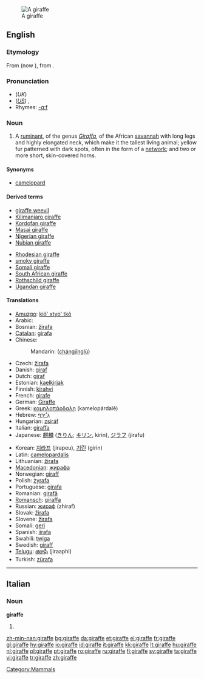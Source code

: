 {{see|Giraffe}}
[[Image:Giraffe standing.jpg|thumb|A giraffe]]
==English==
{{wikipedia}}

===Etymology===
From {{F.}} {{term|giraffe|lang=fr}} (now {{term|girafe}}), from {{Ar.}} {{term|زرافة||sc=Arab|tr=zarāfah}}.

===Pronunciation===
* (''UK'') {{IPA|/dʒɪˈɹɑːf/}}
* (''[[General American|US]]'') {{IPA|/ʤəˈɻæf/}}, {{SAMPA|/dZ@"r\{f/}}
* Rhymes: [[Rhymes:English:-ɑːf|-ɑːf]]

===Noun===
{{en-noun}}

# A [[ruminant]], of the genus ''[[Giraffa]]'', of the African [[savannah]] with long legs and highly elongated neck, which make it the tallest living animal; yellow fur patterned with dark spots, often in the form of a [[network]]; and two or more short, skin-covered horns.

====Synonyms====
* [[camelopard]]

====Derived terms====
{{rel-top}}
* [[giraffe weevil]]
* [[Kilimanjaro giraffe]]
* [[Kordofan giraffe]]
* [[Masai giraffe]]
* [[Nigerian giraffe]]
* [[Nubian giraffe]]
{{rel-mid}}
* [[Rhodesian giraffe]]
* [[smoky giraffe]]
* [[Somali giraffe]]
* [[South African giraffe]]
* [[Rothschild giraffe]]
* [[Ugandan giraffe]]
{{rel-bottom}}

====Translations====
{{trans-top|Mammal}}
* [[Amuzgo]]: [[kió' xtyo' tkò]]
* Arabic: {{Arab|[[زرافة]]}}
* Bosnian: [[žirafa]] {{f}}
* [[Catalan]]: [[girafa]] {{f}}
* Chinese:
*: Mandarin: {{zh-ts|長頸鹿|长颈鹿}} ([[chángjǐnglù]])
* Czech: [[žirafa]] {{f}}
* Danish: [[giraf]] {{g|Danish}}
* Dutch: [[giraf]] {{f}}
* Estonian: [[kaelkirjak]]
* Finnish: [[kirahvi]]
* French: [[girafe]] {{f}}
* German: [[Giraffe]] {{f}}
* Greek: [[καμηλοπάρδαλη]] (kamelopárdalē) {{f}}
* Hebrew: [[ג׳ירף|גִ׳ירָף]]
* Hungarian: [[zsiráf]]
* Italian: [[giraffa]] {{f}}
* Japanese: [[麒麟]] ([[きりん]]; [[キリン]], kirin), [[ジラフ]] (jirafu)
{{trans-mid}}
* Korean: [[지라프]] (jirapeu), [[기린]] (girin)
* Latin: [[camelopardalis]] {{f}}
* Lithuanian: [[žirafa]] {{f}}
* [[Macedonian]]: [[жирафа]] {{f}}
* Norwegian: [[giraff]] {{m}}
* Polish: [[żyrafa]] {{f}}
* Portuguese: [[girafa]] {{f}}
* Romanian: [[girafă]] {{f}}
* [[Romansch]]: [[giraffa]] {{f}}
* Russian: [[жираф]] (zhiraf) {{m}}
* Slovak: [[žirafa]] {{f}}
* Slovene: [[žirafa]] {{f}}
* Somali: [[geri]]
* Spanish: [[jirafa]] {{f}}
* Swahili: [[twiga]]
* Swedish: [[giraff]] {{c}}
* [[Telugu]]: [[జిరాఫీ]] (jiraaphI)
* Turkish: [[zürafa]]
{{trans-bottom}}

[[Category:Mammals]]

----

==Italian==

===Noun===
'''giraffe''' {{f}}

# {{plural of|giraffa|lang=Italian}}

[[zh-min-nan:giraffe]]
[[bg:giraffe]]
[[da:giraffe]]
[[et:giraffe]]
[[el:giraffe]]
[[fr:giraffe]]
[[gl:giraffe]]
[[hy:giraffe]]
[[io:giraffe]]
[[id:giraffe]]
[[it:giraffe]]
[[kk:giraffe]]
[[lt:giraffe]]
[[hu:giraffe]]
[[nl:giraffe]]
[[pl:giraffe]]
[[pt:giraffe]]
[[ro:giraffe]]
[[ru:giraffe]]
[[fi:giraffe]]
[[sv:giraffe]]
[[ta:giraffe]]
[[vi:giraffe]]
[[tr:giraffe]]
[[zh:giraffe]]